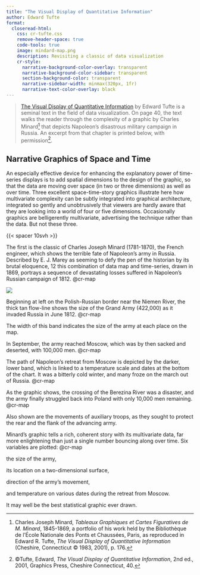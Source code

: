 ```yaml
---
title: "The Visual Display of Quantitative Information"
author: Edward Tufte
format: 
  closeread-html:
    css: cr-tufte.css
    remove-header-space: true
    code-tools: true
    image: mindard-map.png
    description: Revisiting a classic of data visualization
    cr-style:
      narrative-background-color-overlay: transparent
      narrative-background-color-sidebar: transparent
      section-background-color: transparent
      narrative-sidebar-width: minmax(320px, 1fr)
      narrative-text-color-overlay: black
---
```


:::{.epigraph}
> [The Visual Display of Quantitative Information](https://www.edwardtufte.com/tufte/books_vdqi) by Edward Tufte is a seminal text in the field of data visualization. On page 40, the text walks the reader through the complexity of a graphic by Charles Minard[^map] that depicts Napoleon's disastrous military campaign in Russia. An excerpt from that chapter is printed below, with permission[^text].
:::

## Narrative Graphics of Space and Time

An especially effective device for enhancing the explanatory power of time-series displays is to add spatial dimensions to the design of the graphic, so that the data are moving over space (in two or three dimensions) as well as over time. Three excellent space-time-story graphics illustrate here how multivariate complexity can be subtly integrated into graphical architecture, integrated so gently and unobtrusively that viewers are hardly aware that they are looking into a world of four or five dimensions. Occasionally graphics are belligerently multivariate, advertising the technique rather than the data. But not these three.

:::{.cr-section}

{{< spacer 10svh >}}

The first is the classic of Charles Joseph Minard (1781-1870), the French engineer, which shows the terrible fate of Napoleon's army in Russia. Described by E. J. Marey as seeming to defy the pen of the historian by its brutal eloquence, 12 this combination of data map and time-series, drawn in 1869, portrays a sequence of devastating losses suffered in Napoleon's Russian campaign of 1812. @cr-map

:::{#cr-map}
![](minard-large.png)
:::

Beginning at left on the Polish-Russian border near the Niemen River, the thick tan flow-line shows the size of the Grand Army (422,000) as it invaded Russia in June 1812. [@cr-map]{pan-to="70%,-10%" scale-by="2.1"}

The width of this band indicates the size of the army at each place on the map.

In September, the army reached Moscow, which was by then sacked and deserted, with 100,000 men. [@cr-map]{pan-to="-55%,10%" scale-by="1.5"}

The path of Napoleon's retreat from Moscow is depicted by the darker, lower band, which is linked to a temperature scale and dates at the bottom of the chart. It was a bitterly cold winter, and many froze on the march out of Russia. [@cr-map]{pan-to="-25%,10%" scale-by="1.5"}

As the graphic shows, the crossing of the Berezina River was a disaster, and the army finally struggled back into Poland with only 10,000 men remaining. [@cr-map]{pan-to="18%,-15%" scale-by="2.4"}

Also shown are the movements of auxiliary troops, as they sought to protect the rear and the flank of the advancing army.

Minard's graphic tells a rich, coherent story with its multivariate data, far more enlightening than just a single number bouncing along over time. Six variables are plotted: @cr-map

the size of the army,

its location on a two-dimensional surface,

direction of the army's movement,

and temperature on various dates during the retreat from Moscow.

It may well be the best statistical graphic ever drawn.

:::


[^text]: ©Tufte, Edward, *The Visual Display of Quantitative Information*, 2nd ed., 2001, Graphics Press, Cheshire Connecticut, 40. 

[^map]: Charles Joseph Minard, *Tableaux Graphiques et Cartes Figuratives de M. Minard*, 1845-1869, a portfolio of his work held by the Bibliothèque de l’École Nationale des Ponts et Chaussées, Paris, as reproduced in Edward R. Tufte, *The Visual Display of Quantitative Information* (Cheshire, Connecticut © 1983, 2001), p. 176.
